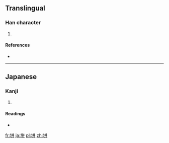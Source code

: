==Translingual==

===Han character===
{{Han char|rn=32|rad=土|as=06|sn=9|four=|canj=土廿廿 (GTT)}}

# {{defn|Han|sort=土06}}

====References====
* {{Han ref|kx=0228.291|dkj=05086|hdz=10442.011|uh=57AA|ud=22442}}

----

==Japanese==

===Kanji===
{{ja-kanji|grade=|rs=土06}}

# {{defn|lang=ja|sort=土06}}

====Readings====
* {{ja-readings|on=|kun=[[は]] (ha)}}

[[fr:垪]]
[[ja:垪]]
[[pl:垪]]
[[zh:垪]]